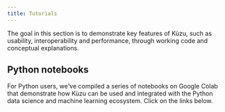 ```yaml
---
title: Tutorials
---
```



The goal in this section is to demonstrate key features of Kùzu, such as usability, interoperability
and performance, through working code and conceptual explanations.

## Python notebooks

For Python users, we've compiled a series of notebooks on Google Colab that demonstrate how Kùzu can
be used and integrated with the Python data science and machine learning
ecosystem. Click on the links below.

<CardGrid>
  <LinkCard
    title="Intro to Cypher"
    description="Become familiar with Cypher syntax"
    href="https://colab.research.google.com/drive/1zgTCEOFdskYRQ45COYRww7sA6fTXE66S"
  />
  <LinkCard
    title="Kùzu and NetworkX"
    description="Working with NetworkX & graph algorithms using a Kùzu graph"
    href="https://colab.research.google.com/drive/1_AK-CHELz0fLAc2RCPvPgD-R7-NGyrGu"
  />
  <LinkCard
    title="Kùzu and PyTorch Geometric (1)"
    description="Node property prediction"
    href="https://colab.research.google.com/drive/1ijFoPN4USr4umUzRoCfRPFNZfbhKKLcC"
  />
  <LinkCard
    title="Kùzu and PyTorch Geometric (2)"
    description="Link prediction"
    href="https://colab.research.google.com/drive/1OxlDLUYZL8jTkqKdVebFtek7yZ5of7FK"
  />
  <LinkCard
    title="Kùzu and PyTorch Geometric (3)"
    description="Using Kùzu as a PyTorch Geometric backend"
    href="https://colab.research.google.com/drive/1OKohp9SlRNe0EO5HrLcNqyqi4XsLFdrV"
  />
</CardGrid>
